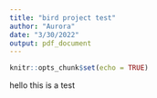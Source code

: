 ```yaml
---
title: "bird project test"
author: "Aurora"
date: "3/30/2022"
output: pdf_document
---
```


```r
knitr::opts_chunk$set(echo = TRUE)
```

hello this is a test